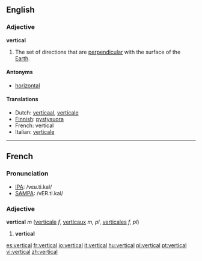 ==English==
===Adjective===
'''vertical'''

#The set of directions that are [[perpendicular]] with the surface of the [[Earth]].

====Antonyms====
*[[horizontal]]

====Translations====
*Dutch: [[verticaal]], [[verticale]]
*[[Finnish]]: [[pystysuora]]
*French: vertical
*Italian: [[verticale]]

----
==French==

===Pronunciation===
*[[w:IPA|IPA]]: /vɛʁ.ti.kal/
*[[w:SAMPA|SAMPA]]: /vER.ti.kal/

===Adjective===
{{fr-infl-adj|sm=vertical|sf=verticale|pm=verticaux|pf=verticales|smp=vɛʁ.ti.kal|sfp=vɛʁ.ti.kal|pmp=vɛʁ.ti.kɔ|pfp=vɛʁ.ti.kal}}
'''vertical''' ''m'' ([[verticale]] ''f'', [[verticaux]] ''m, pl'', [[verticales]] ''f, pl'')

#'''vertical'''

[[es:vertical]]
[[fr:vertical]]
[[io:vertical]]
[[it:vertical]]
[[hu:vertical]]
[[pl:vertical]]
[[pt:vertical]]
[[vi:vertical]]
[[zh:vertical]]